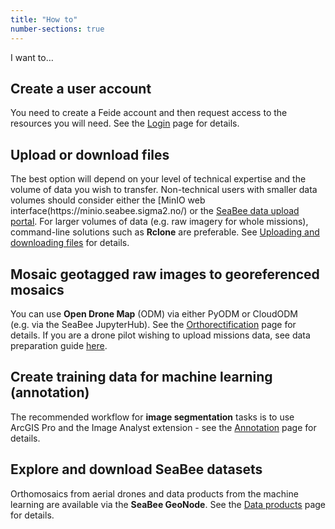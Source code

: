 ```yaml
---
title: "How to"
number-sections: true
---
```


I want to...

## Create a user account {#sec-create-account}

You need to create a Feide account and then request access to the resources you will need. See the [Login](./login.qmd) page for details.

## Upload or download files {#sec-file-transfer}

The best option will depend on your level of technical expertise and the volume of data you wish to transfer. Non-technical users with smaller data volumes should consider either the [MinIO web interface(https://minio.seabee.sigma2.no/) or the [SeaBee data upload portal](https://geonode.seabee.sigma2.no/ddc/#step-1). For larger volumes of data (e.g. raw imagery for whole missions), command-line solutions such as **Rclone** are preferable. See [Uploading and downloading files](./storage.qmd#uploading-and-downloading-files) for details.

## Mosaic geotagged raw images to georeferenced mosaics {#sec-orthorectification}

You can use **Open Drone Map** (ODM) via either PyODM or CloudODM (e.g. via the SeaBee JupyterHub). See the [Orthorectification](./orthorectification.qmd) page for details. If you are a drone pilot wishing to upload missions data, see data preparation guide [here](./data-upload.qmd).

## Create training data for machine learning (annotation) {#sec-annotation}

The recommended workflow for **image segmentation** tasks is to use ArcGIS Pro and the Image Analyst extension - see the [Annotation](./annotation.qmd) page for details.

## Explore and download SeaBee datasets

Orthomosaics from aerial drones and data products from the machine learning are available via the **SeaBee GeoNode**. See the [Data products](./data-products.qmd) page for details.